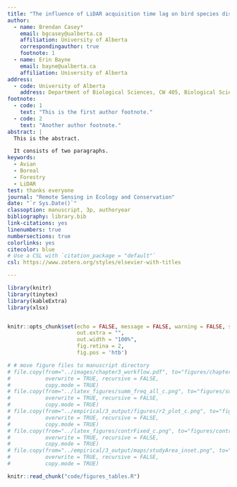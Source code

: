 ```yaml
---
title: "The influence of LiDAR acquisition time lag on bird species distribution models"
author:
  - name: Brendan Casey*
    email: bgcasey@ualberta.ca
    affiliation: University of Alberta
    correspondingauthor: true
    footnote: 1
  - name: Erin Bayne
    email: bayne@ualberta.ca
    affiliation: University of Alberta
address:
  - code: University of Alberta
    address: Department of Biological Sciences, CW 405, Biological Sciences Bldg., Edmonton, AB, T6G 2E9
footnote:
  - code: 1
    text: "This is the first author footnote."
  - code: 2
    text: "Another author footnote."
abstract: |
  This is the abstract.

  It consists of two paragraphs.
keywords: 
  - Avian
  - Boreal
  - Forestry
  - LiDAR
test: thanks everyone 
journal: "Remote Sensing in Ecology and Conservation"
date: "`r Sys.Date()`"
classoption: manuscript, 3p, authoryear
bibliography: library.bib
link-citations: yes
linenumbers: true
numbersections: true
colorlinks: yes
citecolor: blue
# Use a CSL with `citation_package = "default"`
csl: https://www.zotero.org/styles/elsevier-with-titles

---
```



```r

library(knitr)
library(tinytex)
library(kableExtra)
library(xlsx)


knitr::opts_chunk$set(echo = FALSE, message = FALSE, warning = FALSE, signif = 3,
                      out.extra = "",
                      out.width = "100%",
                      fig.retina = 2,
                      fig.pos = 'htb')

# # move figure files to manuscript directory
# file.copy(from="../images/chapter3_workflow.pdf", to="figures/chapter3_workflow.pdf",
#           overwrite = TRUE, recursive = FALSE,
#           copy.mode = TRUE)
# file.copy(from="../latex_figures/summ_freq_all_c.png", to="figures/summ_freq_all_c.png",
#           overwrite = TRUE, recursive = FALSE,
#           copy.mode = TRUE)
# file.copy(from="../empirical/3_output/figures/r2_plot_c.png", to="figures/r2_plot_c.png",
#           overwrite = TRUE, recursive = FALSE,
#           copy.mode = TRUE)
# file.copy(from="../latex_figures/contrFixed_c.png", to="figures/contrFixed_c.png",
#           overwrite = TRUE, recursive = FALSE,
#           copy.mode = TRUE)
# file.copy(from="../empirical/3_output/maps/studyArea_inset.png", to="figures/studyArea_inset.png",
#           overwrite = TRUE, recursive = FALSE,
#           copy.mode = TRUE)

knitr::read_chunk("code/figures_tables.R")

```






<!--chapter:end:index.Rmd-->

